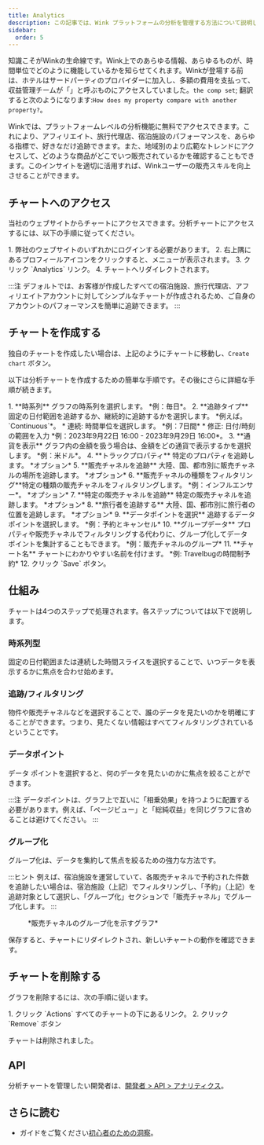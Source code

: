 ```yaml
---
title: Analytics
description: この記事では、Wink プラットフォームの分析を管理する方法について説明します。
sidebar:
  order: 5
---
```


知識こそがWinkの生命線です。Wink上でのあらゆる情報、あらゆるものが、時間単位でどのように機能しているかを知らせてくれます。Winkが登場する前は、ホテルはサードパーティのプロバイダーに加入し、多額の費用を支払って、収益管理チームが「」と呼ぶものにアクセスしていました。`the comp set`; 翻訳すると次のようになります:`How does my property compare with another property?`。

Winkでは、プラットフォームレベルの分析機能に無料でアクセスできます。これにより、アフィリエイト、旅行代理店、宿泊施設のパフォーマンスを、あらゆる指標で、好きなだけ追跡できます。また、地域別のより広範なトレンドにアクセスして、どのような商品がどこでいつ販売されているかを確認することもできます。このインサイトを適切に活用すれば、Winkユーザーの販売スキルを向上させることができます。

## チャートへのアクセス

当社のウェブサイトからチャートにアクセスできます。分析チャートにアクセスするには、以下の手順に従ってください。

<Steps>
  1. 弊社のウェブサイトのいずれかにログインする必要があります。
  2. 右上隅にあるプロフィールアイコンをクリックすると、メニューが表示されます。
  3. クリック `Analytics` リンク。
  4. チャートへリダイレクトされます。
</Steps>


:::注
デフォルトでは、お客様が作成したすべての宿泊施設、旅行代理店、アフィリエイトアカウントに対してシンプルなチャートが作成されるため、ご自身のアカウントのパフォーマンスを簡単に追跡できます。
:::

## チャートを作成する

独自のチャートを作成したい場合は、上記のようにチャートに移動し、`Create chart` ボタン。

以下は分析チャートを作成するための簡単な手順です。その後にさらに詳細な手順が続きます。

<Steps>
  1. **時系列** グラフの時系列を選択します。 *例：毎日*。
  2. **追跡タイプ** 固定の日付範囲を追跡するか、継続的に追跡するかを選択します。 *例えば。 `Continuous`*。
     * 連続: 時間単位を選択します。 *例：7日間*
     * 修正: 日付/時刻の範囲を入力 *例：2023年9月22日 16:00 - 2023年9月29日 16:00*。
  3. **通貨を表示** グラフ内の金額を扱う場合は、金額をどの通貨で表示するかを選択します。 *例：米ドル*。
  4. **トラックプロパティ** 特定のプロパティを追跡します。 *オプション*
  5. **販売チャネルを追跡** 大陸、国、都市別に販売チャネルの場所を追跡します。 *オプション*
  6. **販売チャネルの種類をフィルタリング**特定の種類の販売チャネルをフィルタリングします。 *例：インフルエンサー*。 *オプション*
  7. **特定の販売チャネルを追跡** 特定の販売チャネルを追跡します。 *オプション*
  8. **旅行者を追跡する** 大陸、国、都市別に旅行者の位置を追跡します。 *オプション*
  9. **データポイントを選択** 追跡するデータ ポイントを選択します。 *例：予約とキャンセル*
  10. **グループデータ** プロパティや販売チャネルでフィルタリングする代わりに、グループ化してデータ ポイントを集計することもできます。 *例：販売チャネルのグループ*
  11. **チャート名** チャートにわかりやすい名前を付けます。 *例: Travelbugの時間制予約*
  12. クリック `Save` ボタン。
</Steps>


## 仕組み

チャートは4つのステップで処理されます。各ステップについては以下で説明します。

### 時系列型

固定の日付範囲または連続した時間スライスを選択することで、いつデータを表示するかに焦点を合わせ始めます。

### 追跡/フィルタリング

物件や販売チャネルなどを選択することで、誰のデータを見たいのかを明確にすることができます。つまり、見たくない情報はすべてフィルタリングされているということです。

### データポイント

データ ポイントを選択すると、何のデータを見たいのかに焦点を絞ることができます。

:::注
データポイントは、グラフ上で互いに「相乗効果」を持つように配置する必要があります。例えば、「ページビュー」と「総純収益」を同じグラフに含めることは避けてください。
:::

### グループ化<Badge text="New" variant="note" />


グループ化は、データを集約して焦点を絞るための強力な方法です。

:::ヒント
例えば、宿泊施設を運営していて、各販売チャネルで予約された件数を追跡したい場合は、宿泊施設（上記）でフィルタリングし、「予約」（上記）を追跡対象として選択し、「グループ化」セクションで「販売チャネル」でグループ化します。
:::

<figure>
  <CloudinaryImage width="700" height="219" resize="scale" quality="best" alt="分析チャート" src="academy/analytics" errorImage="noimage_opaque_nyrtl0.png" />

  <figcaption>*販売チャネルのグループ化を示すグラフ*</figcaption>
</figure>


保存すると、チャートにリダイレクトされ、新しいチャートの動作を確認できます。

## チャートを削除する

グラフを削除するには、次の手順に従います。

<Steps>
  1. クリック `Actions` すべてのチャートの下にあるリンク。
  2. クリック `Remove` ボタン
</Steps>


チャートは削除されました。

## API

分析チャートを管理したい開発者は、[開発者 > API > アナリティクス](/developers/apis/#analytics-api)。

## さらに読む

* ガイドをご覧ください[初心者のための洞察](/guides/insight-for-dummies)。


